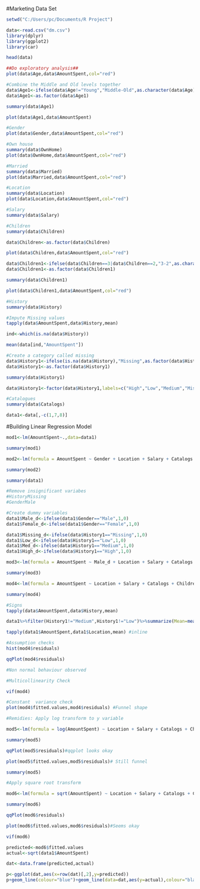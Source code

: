 #Marketing Data Set

```r
setwd("C:/Users/pc/Documents/R Project")
```


```r
data<-read.csv("dm.csv")
library(dplyr)
library(ggplot2)
library(car)

head(data)
```

```r
##Do exploratory analysis##
plot(data$Age,data$AmountSpent,col="red")

```

```r
#Combine the Middle and Old levels together
data$Age1<-ifelse(data$Age!="Young","Middle-Old",as.character(data$Age))
data$Age1<-as.factor(data$Age1)

summary(data$Age1)

plot(data$Age1,data$AmountSpent)
```

```r
#Gender
plot(data$Gender,data$AmountSpent,col="red")
```

```r
#Own house
summary(data$OwnHome)
plot(data$OwnHome,data$AmountSpent,col="red")
```

```r
#Married
summary(data$Married)
plot(data$Married,data$AmountSpent,col="red")
```

```r
#Location
summary(data$Location)
plot(data$Location,data$AmountSpent,col="red")
```

```r
#Salary
summary(data$Salary)
```

```r
#Children
summary(data$Children)

data$Children<-as.factor(data$Children)

plot(data$Children,data$AmountSpent,col="red")

```

```r
data$Children1<-ifelse(data$Children==3|data$Children==2,"3-2",as.character(data$Children))
data$Children1<-as.factor(data$Children1)

summary(data$Children1)

plot(data$Children1,data$AmountSpent,col="red")

```

```r
#History
summary(data$History)
```


```r
#Impute Missing values
tapply(data$AmountSpent,data$History,mean)

ind<-which(is.na(data$History))

mean(data[ind,"AmountSpent"])
```

```r

#Create a category called missing
data$History1<-ifelse(is.na(data$History),"Missing",as.factor(data$History))
data$History1<-as.factor(data$History1)

summary(data$History1)

data$History1<-factor(data$History1,labels=c("High","Low","Medium","Missing"))
```

```r
#Catalogues
summary(data$Catalogs)
```

```r
data1<-data[,-c(1,7,8)]
```


#Building Linear Regression Model

```r
mod1<-lm(AmountSpent~.,data=data1)

summary(mod1)
```

```r
mod2<-lm(formula = AmountSpent ~ Gender + Location + Salary + Catalogs + Children1 + History1, data = data1)

summary(mod2)

summary(data1)
```

```r
#Remove insignificant variabes
#HistoryMissing
#GenderMale

#Create dummy variables
data1$Male_d<-ifelse(data1$Gender=="Male",1,0)
data1$Female_d<-ifelse(data1$Gender=="Female",1,0)

data1$Missing_d<-ifelse(data$History1=="Missing",1,0)
data1$Low_d<-ifelse(data$History1=="Low",1,0)
data1$Med_d<-ifelse(data$History1=="Medium",1,0)
data1$High_d<-ifelse(data$History1=="High",1,0)

mod3<-lm(formula = AmountSpent ~ Male_d + Location + Salary + Catalogs + Children1+Med_d+Low_d , data = data1)

summary(mod3)

```

```r
mod4<-lm(formula = AmountSpent ~ Location + Salary + Catalogs + Children1+Med_d+Low_d, data = data1)

summary(mod4)
```

```r
#Signs
tapply(data$AmountSpent,data$History,mean)

data1%>%filter(History1!="Medium",History1!="Low")%>%summarize(Mean=mean(AmountSpent)) #inline

tapply(data1$AmountSpent,data1$Location,mean) #inline
```

```r
#Assumption checks
hist(mod4$residuals)
```

```r
qqPlot(mod4$residuals)
```

```r
#Non normal behaviour observed

#Multicollinearity Check

vif(mod4)
```

```r
#Constant  variance check
plot(mod4$fitted.values,mod4$residuals) #Funnel shape
```

```r
#Remidies: Apply log transform to y variable

mod5<-lm(formula = log(AmountSpent) ~ Location + Salary + Catalogs + Children1+Med_d+Low_d, data = data1)

summary(mod5)
```

```r
qqPlot(mod5$residuals)#qqplot looks okay
```

```r
plot(mod5$fitted.values,mod5$residuals)# Still funnel

summary(mod5)
```

```r
#Apply square root transform

mod6<-lm(formula = sqrt(AmountSpent) ~ Location + Salary + Catalogs + Children1+Med_d+Low_d, data = data1)

summary(mod6)
```

```r
qqPlot(mod6$residuals)
```

```r
plot(mod6$fitted.values,mod6$residuals)#Seems okay

```

```r
vif(mod6)
```

```r
predicted<-mod6$fitted.values
actual<-sqrt(data1$AmountSpent)

dat<-data.frame(predicted,actual)

p<-ggplot(dat,aes(x=row(dat)[,2],y=predicted))
p+geom_line(colour="blue")+geom_line(data=dat,aes(y=actual),colour="black")
```
